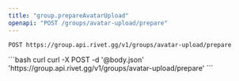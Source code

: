 ```yaml
---
title: "group.prepareAvatarUpload"
openapi: "POST /groups/avatar-upload/prepare"
---
```


```
POST https://group.api.rivet.gg/v1/groups/avatar-upload/prepare
```


<RequestExample>
```bash curl
curl -X POST -d '@body.json' 'https://group.api.rivet.gg/v1/groups/avatar-upload/prepare'
```
</RequestExample>
